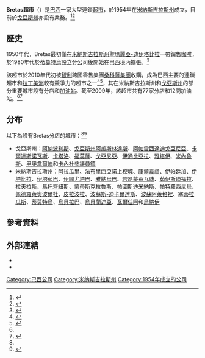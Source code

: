 {{NoteTA
|G1=地名
}}
{{Infobox company
| name = Bretas超市
| name_en = Supermercados Bretas
| logo = Bretas logo.svg
| logo_size = 200px
| logo_caption = 
| image = Bretas em Coronel Fabriciano MG.JPG         
| image_size =
| image_caption = 位於[[法布里西亞諾上校城|法布里西亞諾上校城]]的分店
| native_name = 
| native_name_lang = <!-- 公司名称原文语言的ISO 639-1代码。例如填写“ja”表示日语。 -->
| other_name = 
| slogan = ''Tudo bem, tudo Bretas!''<br>好吧，一切Bretas
| type = [[零售商|零售商]]
| industry = 
| foundation = 1954年5月
| founder = 
| location = {{BRA}}[[戈亞斯州|戈亞斯州]][[戈亞尼亞|戈亞尼亞]]
| area_served = [[米納斯吉拉斯州|米納斯吉拉斯州]]<br>戈亞斯州
| key_people = 
| products = [[零售|零售]]
| services = 
| owner = [[桑科薩集團|桑科薩集團]]
| homepage = {{URL|https://www.bretas.com.br/}}
}}
'''Bretas超市'''（{{lang-pt|Supermercados Bretas}}）是[[巴西|巴西]]一家大型連鎖[[超市|超市]]，於1954年在[[米納斯吉拉斯州|米納斯吉拉斯州]]成立，目前於[[戈亞斯州|戈亞斯州]]亦設有業務。<ref name="Contexto">{{Cite web |title=Rede varejista implanta grandes investimentos em Anápolis |url=http://www.jornalcontexto.net/noticia_detalhe.php?id_noticia=3180 |accessdate=2020-10-28 |author=Vander Lúcio Barbosa |date=2011-11-19 |publisher=Jornal Contexto |language=pt |archive-date=2014-07-13 |archive-url=https://www.webcitation.org/6R2LMpKzq?url=http://www.jornalcontexto.net/noticia_detalhe.php?id_noticia=3180 |dead-url=no }}</ref><ref name=":0">{{Cite web |title=Sobre Nós |url=https://www.bretas.com.br/sobre-nos/ |accessdate=2020-10-28 |work=Supermercado Bretas |language=pt |archive-date=2020-11-28 |archive-url=https://web.archive.org/web/20201128012244/https://www.bretas.com.br/sobre-nos/ |dead-url=no }}</ref>

== 歷史 ==
1950年代，Bretas最初僅在[[米納斯吉拉斯州|米納斯吉拉斯州]][[聖瑪麗亞-迪伊塔比拉|聖瑪麗亞-迪伊塔比拉]]一帶銷售[[咖啡|咖啡]]，於1980年代於[[蒂莫特烏|蒂莫特烏]]設立分公司後開始在巴西境內擴張。<ref>{{Cite web |title=Negociação da rede Bretas agita mercado supermercadista |url=https://www.diariodoaco.com.br/noticia/0029552-negociacao-da-rede-bretas-agita-mercado-supermercadista |accessdate=2020-10-28 |date=2010-09-18 |publisher=Jornal Diário do Aço |language=pt-br |archive-date=2019-03-27 |archive-url=https://web.archive.org/web/20190327104004/https://www.diariodoaco.com.br/noticia/0029552-negociacao-da-rede-bretas-agita-mercado-supermercadista |dead-url=no }}</ref>

該超市於2010年代初被[[智利|智利]]跨國零售集團[[桑科薩集團|桑科薩集團]]收購，成為巴西主要的連鎖超市和[[拉丁美洲|拉丁美洲]]較有競爭力的超市之一<ref>{{Cite web |title=Cencosud compra rede de supermercados Bretas |url=http://www.valoronline.com.br/online/cencosud-bretas/49525/323535/cencosud-compra-rede-de-supermercados-bretas |accessdate=2020-10-28 |author=Vanessa Dezem |date=2010-10-15 |publisher=Valor Online |language=pt |archive-date=2014-07-13 |archive-url=https://www.webcitation.org/6R2MvMPJk?url=http://www.valor.com.br/ |dead-url=yes }}</ref><ref>{{Cite web |title=Supermercado Bretas é vendido para chilenos |url=https://www.otempo.com.br/economia/supermercado-bretas-e-vendido-para-chilenos-1.365870 |accessdate=2020-10-28 |date=2013-04-26 |last=Murta |first=Letícia |work=Economia |language=pt-BR |archive-date=2022-02-05 |archive-url=https://web.archive.org/web/20220205164837/https://www.otempo.com.br/economia/supermercado-bretas-e-vendido-para-chilenos-1.365870 |dead-url=no }}</ref>，其在米納斯吉拉斯州和[[戈亞斯州|戈亞斯州]]的部分重要城市設有分店和[[加油站|加油站]]。截至2009年，該超市共有77家分店和12間加油站。<ref name="Contexto"/><ref>{{Cite web |title=Plano Bretas |url=http://www.gironews.com/revistas/revista-153-759.pdf |accessdate=2020-10-28 |author=Pablo Curty |date=2009-06-09 |format=PDF |publisher=Giro News |language=pt |archive-date=2014-07-13 |archive-url=https://www.webcitation.org/6R2LZfYTD?url=http://www.gironews.com/revistas/revista-153-759.pdf |dead-url=no }}</ref>

== 分布 ==
以下為設有Bretas分店的城市：<ref name=":0"/><ref>{{Cite web |title=Hipermercado Bretas fecha as portas em Paracatu |url=http://www.jpagora.com/hipermercado-bretas-fecha-as-portas-em-paracatu/ |accessdate=2020-10-28 |date=2008-02-05 |last=Pimentel |first=Nikolas |publisher=JP Agora |language=pt |archive-date=2018-08-08 |archive-url=https://web.archive.org/web/20180808234111/http://www.jpagora.com/hipermercado-bretas-fecha-as-portas-em-paracatu/ |dead-url=no }}</ref>

* 戈亞斯州：[[阿納波利斯|阿納波利斯]]、[[戈亞斯州阿瓜斯林達斯|戈亞斯州阿瓜斯林達斯]]、[[阿帕雷西達迪戈亞尼亞|阿帕雷西達迪戈亞尼亞]]、[[卡爾達斯諾瓦斯|卡爾達斯諾瓦斯]]、[[卡塔洛|卡塔洛]]、[[福莫薩_(戈亞斯州)|福莫薩]]、[[戈亞尼亞|戈亞尼亞]]、[[伊通比亞拉|伊通比亞拉]]、[[雅塔伊|雅塔伊]]、[[米內魯斯|米內魯斯]]、[[里奧韋爾迪|里奧韋爾迪]]和[[卡內杜參議員鎮|卡內杜參議員鎮]]
* 米納斯吉拉斯州：[[阿拉瓜里|阿拉瓜里]]、[[法布里西亞諾上校城|法布里西亞諾上校城]]、[[庫爾韋盧|庫爾韋盧]]、[[伊帕廷加|伊帕廷加]]、[[伊塔比拉|伊塔比拉]]、[[伊塔茹巴|伊塔茹巴]]、[[伊圖尤塔巴|伊圖尤塔巴]]、[[雅納烏巴|雅納烏巴]]、[[若昂蒙萊瓦迪|若昂蒙萊瓦迪]]、[[茹伊斯迪福拉|茹伊斯迪福拉]]、[[拉夫拉斯|拉夫拉斯]]、[[馬托齊紐斯|馬托齊紐斯]]、[[蒙蒂斯克拉魯斯|蒙蒂斯克拉魯斯]]、[[帕圖斯迪米納斯|帕圖斯迪米納斯]]、[[帕特羅西尼烏|帕特羅西尼烏]]、[[佩德羅萊奧波爾杜|佩德羅萊奧波爾杜]]、[[皮拉波拉|皮拉波拉]]、[[波蘇斯-迪卡爾達斯|波蘇斯-迪卡爾達斯]]、[[波蘇阿萊格裡|波蘇阿萊格裡]]、[[塞蒂拉瓜斯|塞蒂拉瓜斯]]、[[蒂莫特烏|蒂莫特烏]]、[[烏貝拉巴|烏貝拉巴]]、[[烏貝蘭迪亞|烏貝蘭迪亞]]、[[瓦爾任阿|瓦爾任阿]]和[[烏納伊|烏納伊]]

== 參考資料 ==
{{reflist|30em}}

== 外部連結 ==
{{commons category|Bretas}}
* {{official website|https://www.bretas.com.br/|Bretas}}{{pt icon}}
* {{official website|https://www.cencosud.com/|桑科薩集團}}{{en icon}}{{es icon}}{{pt icon}}

[[Category:巴西公司|Category:巴西公司]]
[[Category:米纳斯吉拉斯州|Category:米纳斯吉拉斯州]]
[[Category:1954年成立的公司|Category:1954年成立的公司]]